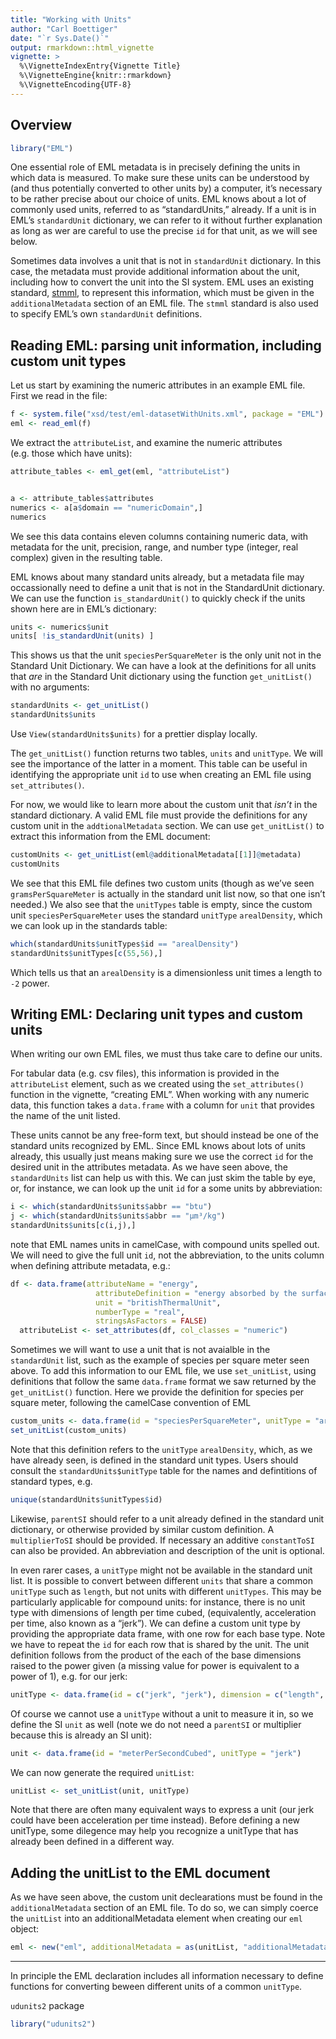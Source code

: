 ```yaml
---
title: "Working with Units"
author: "Carl Boettiger"
date: "`r Sys.Date()`"
output: rmarkdown::html_vignette
vignette: >
  %\VignetteIndexEntry{Vignette Title}
  %\VignetteEngine{knitr::rmarkdown}
  %\VignetteEncoding{UTF-8}
---
```


## Overview

```r
library("EML")
```

One essential role of EML metadata is in precisely defining the units in which data is measured. To make sure these units can be understood by (and thus potentially converted to other units by) a computer, it's necessary to be rather precise about our choice of units.  EML knows about a lot of commonly used units, referred to as "standardUnits," already.  If a unit is in EML's `standardUnit` dictionary, we can refer to it without further explanation as long as wer are careful to use the precise `id` for that unit, as we will see below.

Sometimes data involves a unit that is not in `standardUnit` dictionary.  In this case, the metadata must provide additional information about the unit, including how to convert the unit into the SI system.  EML uses an existing standard, [stmml](), to represent this information, which must be given in the `additionalMetadata` section of an EML file.  The `stmml` standard is also used to specify EML's own `standardUnit` definitions.



## Reading EML: parsing unit information, including custom unit types


Let us start by examining the numeric attributes in an example EML file.  First we read in the file:


```r
f <- system.file("xsd/test/eml-datasetWithUnits.xml", package = "EML")
eml <- read_eml(f)
```

We extract the `attributeList`, and examine the numeric attributes (e.g. those which have units): 

```r
attribute_tables <- eml_get(eml, "attributeList")


a <- attribute_tables$attributes
numerics <- a[a$domain == "numericDomain",]
numerics
```

We see this data contains eleven columns containing numeric data, with metadata for the unit, precision, range, and number type (integer, real complex) given in the resulting table.  

EML knows about many standard units already, but a metadata file may occassionally need to define a unit that is not in the StandardUnit dictionary.  We can use the function `is_standardUnit()` to quickly check if the units shown here are in EML's dictionary:


```r
units <- numerics$unit
units[ !is_standardUnit(units) ]
```

This shows us that the unit `speciesPerSquareMeter` is the only unit not in the Standard Unit Dictionary.  We can have a look at the definitions for all units that *are* in the Standard Unit dictionary using the function `get_unitList()` with no arguments:

```r
standardUnits <- get_unitList()
standardUnits$units
```

Use `View(standardUnits$units)` for a prettier display locally.

The `get_unitList()` function returns two tables, `units` and `unitType`.  We will see the importance of the latter in a moment.  This table can be useful in identifying the appropriate unit `id` to use when creating an EML file using `set_attributes()`.  

For now, we would like to learn more about the custom unit that *isn't* in the standard dictionary.  A valid EML file must provide the definitions for any custom unit in the `addtionalMetadata` section.  We can use `get_unitList()` to extract this information from the EML document:


```r
customUnits <- get_unitList(eml@additionalMetadata[[1]]@metadata)
customUnits
```


We see that this EML file defines two custom units (though as we've seen `gramsPerSquareMeter` is actually in the standard unit list now, so that one isn't needed.)  We also see that the `unitTypes` table is empty, since the custom unit `speciesPerSquareMeter` uses the standard `unitType` `arealDensity`, which we can look up in the standards table:

```r

which(standardUnits$unitTypes$id == "arealDensity")
standardUnits$unitTypes[c(55,56),]
```

Which tells us that an `arealDensity` is a dimensionless unit times a length to `-2` power.  


## Writing EML: Declaring unit types and custom units

When writing our own EML files, we must thus take care to define our units.  

For tabular data (e.g. csv files), this information is provided in the `attributeList` element, such as we created using the `set_attributes()` function in the vignette, "creating EML". When working with any numeric data, this function takes a `data.frame` with a column for `unit` that provides the name of the unit listed.  

These units cannot be any free-form text, but should instead be one of the standard units recognized by EML. Since EML knows about lots of units already, this usually just means making sure we use the correct `id` for the desired unit in the attributes metadata.  As we have seen above, the `standardUnits` list can help us with this. We can just skim the table by eye, or, for instance, we can look up the unit `id` for a some units by abbreviation:

```r
i <- which(standardUnits$units$abbr == "btu")
j <- which(standardUnits$units$abbr == "μm³/kg")
standardUnits$units[c(i,j),]
```

note that EML names units in camelCase, with compound units spelled out.  We will need to give the full unit `id`, not the abbreviation, to the units column when defining attribute metadata, e.g.:

```r
df <- data.frame(attributeName = "energy", 
                   attributeDefinition = "energy absorbed by the surface", 
                   unit = "britishThermalUnit", 
                   numberType = "real",
                   stringsAsFactors = FALSE)
  attributeList <- set_attributes(df, col_classes = "numeric")
```


Sometimes we will want to use a unit that is not avaialble in the `standardUnit` list, such as the example of species per square meter seen above.  To add this information to our EML file, we use `set_unitList`, using definitions that follow the same `data.frame` format we saw returned by the `get_unitList()` function.    Here we provide the definition for species per square meter, following the camelCase convention of EML

```r
custom_units <- data.frame(id = "speciesPerSquareMeter", unitType = "arealDensity", parentSI = "numberPerSquareMeter", multiplierToSI = 1, description = "number of species per square meter")
set_unitList(custom_units)
```


Note that this definition refers to the `unitType` `arealDensity`, which, as we have already seen, is defined in the standard unit types.  Users should consult the `standardUnits$unitType` table for the names and defintitions of standard types, e.g.

```r
unique(standardUnits$unitTypes$id)
```

Likewise, `parentSI` should refer to a unit already defined in the standard unit dictionary, or otherwise provided by similar custom definition. A
`multiplierToSI` should be provided.  If necessary an additive `constantToSI` can also be provided.  An abbreviation and description of the unit is optional. 

In even rarer cases, a `unitType` might not be available in the standard unit list. It is possible to convert between different `units` that share a common `unitType` such as `length`, but not units with different `unitTypes`.  This may be particularly applicable for compound units: for instance, there is no unit type with dimensions of length per time cubed, (equivalently, acceleration per time, also known as a "jerk").  We can define a custom unit type by providing the appropriate data frame, with one row for each base type.  Note we have to repeat the `id` for each row that is shared by the unit.  The unit definition follows from the product of the each of the base dimensions raised to the power given (a missing value for power is equivalent to a power of 1), e.g. for our jerk:

```r
unitType <- data.frame(id = c("jerk", "jerk"), dimension = c("length", "time"), power = c(1, -3) )
```

Of course we cannot use a `unitType` without a unit to measure it in, so we define the SI `unit` as well (note we do not need a `parentSI` or multiplier because this is already an SI unit): 

```r
unit <- data.frame(id = "meterPerSecondCubed", unitType = "jerk")
```

We can now generate the required `unitList`:

```r
unitList <- set_unitList(unit, unitType)
```

Note that there are often many equivalent ways to express a unit (our jerk could have been acceleration per time instead). Before defining a new unitType, some dilegence may help you recognize a unitType that has already been defined in a different way. 


## Adding the unitList to the EML document

As we have seen above, the custom unit declearations must be found in the `additionalMetadata` section of an EML file.  To do so, we can simply coerce the `unitList` into an additionalMetadata element when creating our `eml` object:

```r
eml <- new("eml", additionalMetadata = as(unitList, "additionalMetadata"))
```

------------

In principle the EML declaration includes all information necessary to define functions for converting beween different units of a common `unitType`.  

`udunits2` package

```r
library("udunits2")
```


